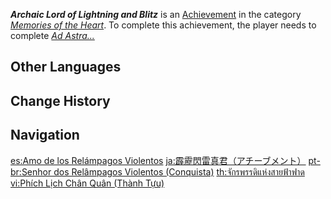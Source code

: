 {{About|the [[achievement]]|the [[NPC]]|Archaic Lord of Lightning and Blitz}}
{{Achievement Infobox
|title        = Archaic Lord of Lightning and Blitz
|id           = 84100
|order id     = 6010
|category     = Memories of the Heart
|description  = Witness the awesome meteorological power of [[Bennett]]'s phenomenally bad luck.
|requirements = Complete ''[[What Is This, a Day Trip?#Ad Astra...|Ad Astra...]]''
|primogems    = 5
|tracking     = 
|hidden       = 1
|quest        = Fantastic Voyage (Hangout Event)
|topic        = 
}}
'''''Archaic Lord of Lightning and Blitz''''' is an [[Achievement]] in the category ''[[Memories of the Heart]]''. To complete this achievement, the player needs to complete ''[[What Is This, a Day Trip?#Ad Astra...|Ad Astra...]]''
<!--
==Trivia==

==Video Guides==
{{EVT
|video1   = 
|caption1 = 
}}
-->
==Other Languages==
{{Transclude|Archaic Lord of Lightning and Blitz|Other Languages}}

==Change History==
{{Change History|1.4}}
<!--
==References==
{{Reflist}}
-->
==Navigation==
{{Achievement Navbox|Memories of the Heart}}

[[es:Amo de los Relámpagos Violentos]]
[[ja:霹靂閃雷真君（アチーブメント）]]
[[pt-br:Senhor dos Relâmpagos Violentos (Conquista)]]
[[th:จักรพรรดิแห่งสายฟ้าฟาด]]
[[vi:Phích Lịch Chân Quân (Thành Tựu)]]